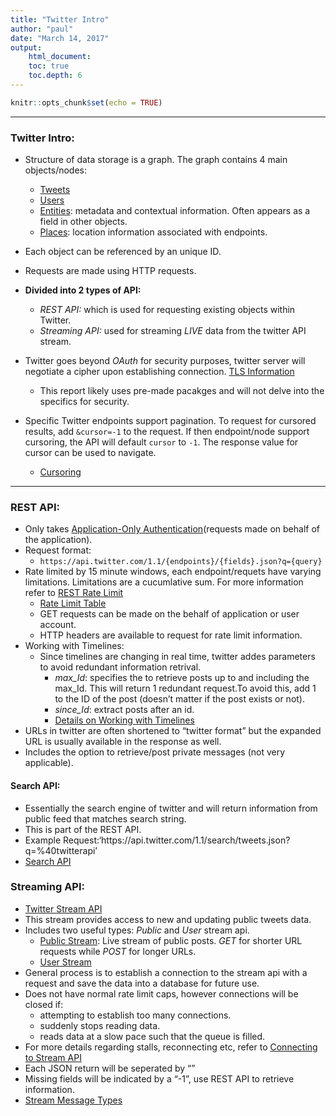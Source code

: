 ```yaml
---
title: "Twitter Intro"
author: "paul"
date: "March 14, 2017"
output: 
    html_document:
    toc: true
    toc.depth: 6
---
```


```r
knitr::opts_chunk$set(echo = TRUE)
```

*****

### Twitter Intro: 
*   Structure of data storage is a graph. The graph 
    contains 4 main objects/nodes:
    +   [Tweets](https://dev.twitter.com/overview/api/tweets)  
    +   [Users](https://dev.twitter.com/overview/api/users)
    +   [Entities](https://dev.twitter.com/overview/api/entities):
        metadata and contextual information. Often appears as a field in 
        other objects.
    +   [Places](https://dev.twitter.com/overview/api/places): location 
        information associated with endpoints.

*   Each object can be referenced by an unique ID. 

*   Requests are made using HTTP requests.
    
*   __Divided into 2 types of API:__
    +   _REST API:_ which is used for requesting existing
        objects within Twitter.
    +   _Streaming API:_ used for streaming _LIVE_ data from
        the twitter API stream. 

*   Twitter goes beyond _OAuth_ for security purposes, twitter 
    server will negotiate a cipher upon establishing connection. 
    [TLS Information](https://dev.twitter.com/overview/api/tls)
    +   This report likely uses pre-made pacakges and will not delve 
    into the specifics for security. 

*   Specific Twitter endpoints support pagination. To request for cursored results,
    add `&cursor=-1` to the request. If then endpoint/node support cursoring, 
    the API will default `cursor` to `-1`. The response value for cursor can 
    be used to navigate. 
    +   [Cursoring](https://dev.twitter.com/overview/api/cursoring)
    
    
*****

### REST API:
*   Only takes [Application-Only Authentication ](https://dev.twitter.com/oauth/application-only)(requests made on behalf of the 
    application). 
*   Request format:
    +   `https://api.twitter.com/1.1/{endpoints}/{fields}.json?q={query}`
*   Rate limited by 15 minute windows, each endpoint/requets have varying limitations. 
    Limitations are a cucumlative sum. For more information refer to [REST Rate Limit](https://dev.twitter.com/rest/public/rate-limiting)
    +   [Rate Limit Table](https://dev.twitter.com/rest/public/rate-limits)
    +   GET requests can be made on the behalf of application or user account.
    +   HTTP headers are available to request for rate limit information. 
*   Working with Timelines:
    +   Since timelines are changing in real time, twitter addes parameters 
        to avoid redundant information retrival. 
        +   _max_Id_: specifies the to retrieve posts up to and including the max_Id. 
        This will return 1 redundant request.To avoid this, add 1 to the ID of the post 
        (doesn't matter if the post exists or not).
        +   _since_Id_: extract posts after an id. 
        +   [Details on Working with Timelines](https://dev.twitter.com/rest/public/timelines)
*   URLs in twitter are often shortened to "twitter format" but the expanded URL is 
    usually available in the response as well. 
*   Includes the option to retrieve/post private messages (not very applicable).

#### Search API:
*   Essentially the search engine of twitter and will return 
    information from public feed that matches search string. 
*   This is part of the REST API.
*   Example Request:'https://api.twitter.com/1.1/search/tweets.json?q=%40twitterapi'
*   [Search API](https://dev.twitter.com/rest/public/search)



### Streaming API:
*   [Twitter Stream API](https://dev.twitter.com/streaming/overview)
*   This stream provides access to new and updating public tweets data.
*   Includes two useful types: _Public_ and _User_ stream api. 
    +   [Public Stream](https://dev.twitter.com/streaming/public): Live stream 
        of public posts. _GET_ for shorter URL requests while _POST_ for longer
        URLs.
    +   [User Stream]()
*   General process is to establish a connection to the stream api with a request
    and save the data into a database for future use. 
*   Does not have normal rate limit caps, however connections will be closed if:
    +   attempting to establish too many connections. 
    +   suddenly stops reading data. 
    +   reads data at a slow pace such that the queue is filled. 
*   For more details regarding stalls, reconnecting etc, refer to 
    [Connecting to Stream API](https://dev.twitter.com/streaming/overview/connecting)
*   Each JSON return will be seperated by "\r\n"
*   Missing fields will be indicated by a "-1", use REST API to retrieve information.
*   [Stream Message Types](https://dev.twitter.com/streaming/overview/messages-types)
    



